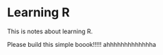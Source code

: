 # Learning R 

This is notes about learning R.

Please build this simple boook!!!!! ahhhhhhhhhhhhha
